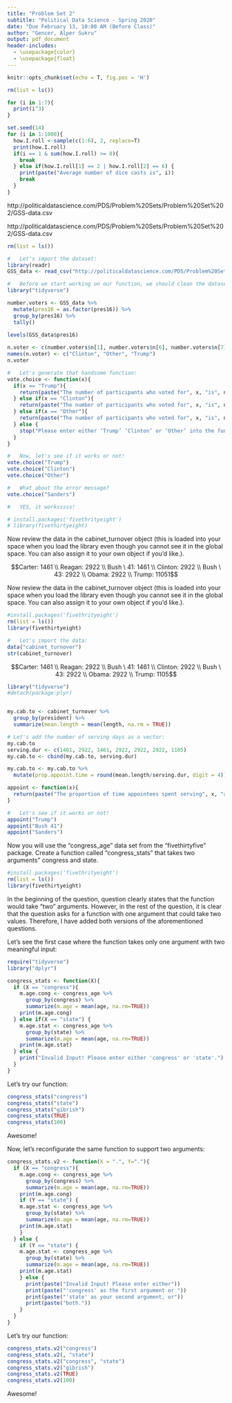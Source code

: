 ```yaml
---
title: "Problem Set 2"
subtitle: "Political Data Science - Spring 2020"
date: "Due February 13, 10:00 AM (Before Class)"
author: "Gencer, Alper Sukru"
output: pdf_document
header-includes:
  - \usepackage{color}
  - \usepackage{float}
---
```


```r
knitr::opts_chunk$set(echo = T, fig.pos = 'H')
```

\section{Instructions}

\begin{enumerate}
  \item The following questions should each be answered within an R script. Be sure to provide many comments in the script to facilitate grading. Undocumented code will not be graded
  \item Work on git. Fork the repository found at https://github.com/domlockett/PDS-PS2 and add your code, committing and pushing frequently. Use meaningful commit messages – these may affect your grade.
  \item You may work in teams, but each student should develop their own R script. To be clear, there should be no copy and paste. Each keystroke in the assignment should be your own.
  \item If you have any questions regarding the Problem Set, contact the TAs or use their office hours.
  \item For students new to programming, this may take a while. Get started.
\end{enumerate}






\newpage
\section{Q1 - for loops, if else, while}

\begin{enumerate}
  \item Write a for loop that iterates over the numbers 1 to 7 and prints the cube of each number using print().
  \item Write a for loop that does 1000 simulations of where two fair dice are rolled. Use the function set.seed(14) so that we all have the same values when using the sample() function.
  \begin{itemize}
    \item Write the loop such that if the two dice total to values 8,9,10,11,12 the game ends immediately
    \item If the first roll does not equal one of those five values continue to roll the dice until you roll either a 2 or a 6
    \item What is the average number of dice casts per game
  \end{itemize}
\end{enumerate}
\bigskip






\newpage
\section{A1 -for loops, if else, while}

```r
rm(list = ls())
```

\subsection{Write a for loop that iterates over the numbers 1 to 7 and prints the cube of each number using print().}

```r
for (i in 1:7){
  print(i^3)
}
```

\subsection{Write a for loop that does 1000 simulations of where two fair dice are rolled. Use the function set.seed(14) so that we all have the same values when using the sample() function.}
  \begin{itemize}
    \item Write the loop such that if the two dice total to values 8,9,10,11,12 the game ends immediately
    \item If the first roll does not equal one of those five values continue to roll the dice until you roll either a 2 or a 6
    \item What is the average number of dice casts per game?
  \end{itemize}
  
```r
set.seed(14)
for (i in 1:1000){
  how.I.roll <-sample(c(1:6), 2, replace=T)
  print(how.I.roll)
  if(i == 1 & sum(how.I.roll) >= 8){
    break
  } else if(how.I.roll[1] == 2 | how.I.roll[2] == 6) {
    print(paste("Average number of dice casts is", i))
    break
  }
}
```
\newpage






\section{Q2 - PART1: Functions} 

\subsection{Load the following data:}

http://politicaldatascience.com/PDS/Problem%20Sets/Problem%20Set%202/GSS-data.csv
    
\begin{enumerate}
  \item Now create a function called vote.choice which can take one of three arguments: “Trump”, “Clinton”, or “Other”. The function should return the number of participants who voted for Trump when you input “Trump” into the function; the number of participants who voted for Clinton when you input “Clinton” into the function; and the number of participants that voted for neither when you input “Other”.
  \item Now edit this function so that if a pre-defined object, numeric value or misspelled word is entered, the function returns the message “Please enter either ‘Trump’ ‘Clinton’ or ‘Other’ into the function to return a valid response”.
\end{enumerate}
\newpage



\section{A2 - PART1: - Functions} 

\subsection{Load the following data:}

http://politicaldatascience.com/PDS/Problem%20Sets/Problem%20Set%202/GSS-data.csv

```r
rm(list = ls())

#   Let's import the dataset:
library(readr)
GSS_data <- read_csv("http://politicaldatascience.com/PDS/Problem%20Sets/Problem%20Set%202/GSS-data.csv")
```

\begin{enumerate}
  \item Now create a function called vote.choice which can take one of three arguments: “Trump”, “Clinton”, or “Other”. The function should return the number of participants who voted for Trump when you input “Trump” into the function; the number of participants who voted for Clinton when you input “Clinton” into the function; and the number of participants that voted for neither when you input “Other”.
  \item Now edit this function so that if a pre-defined object, numeric value or misspelled word is entered, the function returns the message “Please enter either ‘Trump’ ‘Clinton’ or ‘Other’ into the function to return a valid response”.
\end{enumerate}

```r

#   Before we start working on our function, we should clean the dataset:
library("tidyverse")

number.voters <- GSS_data %>%
  mutate(pres16 = as.factor(pres16)) %>%
  group_by(pres16) %>%
  tally()
  
levels(GSS_data$pres16)

n.voter <- c(number.voters$n[1], number.voters$n[6], number.voters$n[7])
names(n.voter) <- c("Clinton", "Other", "Trump")
n.voter

#   Let's generate that handsome function:
vote.choice <- function(x){
  if(x == "Trump"){
    return(paste("The number of participants who voted for", x, "is", n.voter[x]))
  } else if(x == "Clinton"){
    return(paste("The number of participants who voted for", x, "is", n.voter[x]))
  } else if(x == "Other"){
    return(paste("The number of participants who voted for", x, "is", n.voter[x]))
  } else {
    stop("Please enter either ‘Trump’ ‘Clinton’ or ‘Other’ into the function!")
  }
}

#   Now, let's see if it works or not!
vote.choice("Trump")
vote.choice("Clinton")
vote.choice("Other")
```

\bigskip

\bigskip

```r
#   What about the error message?
vote.choice("Sanders")

#   YES, it worksssss!
```

\newpage



\section{Q2 - PART2: Functions} 

\subsection{Run the following code}


```r
# install.packages('fivethrityeight')
# library(fivethirtyeight)
```

Now review the data in the cabinet_turnover object (this is loaded into your space when you load the library even though you cannot see it in the global space. You can also assign it to your own object if you’d like.).

\begin{enumerate}
  \item Create a function named appoint which allows you to type in the name of a president as an argument (i.e appoint(“Trump”)) and returns the proportion of time appointees spent serving each adminstration i.e the number of days appointees served for each administration, on average, divided by the number of
days the particular president served.
  \item To illustrate the average number of days all appointees served in the Reagan administration was 2140.959. Below you can see that Reagan served 2922 days. So appointees served 73% of Reagan’s administration, on average (2140.959/2922).
  \item For simplicity, here are the number of days each president served:
\end{enumerate}
$$Carter: 1461 \\ Reagan: 2922 \\ Bush \ 41: 1461 \\ Clinton: 2922 \\ Bush \ 43: 2922 \\ Obama: 2922 \\ Trump: 11051$$

\newpage



\section{A2 - PART2: Functions} 

\subsection{Run the following code}

Now review the data in the cabinet_turnover object (this is loaded into your space when you load the library even though you cannot see it in the global space. You can also assign it to your own object if you’d like.).

```r
#install.packages('fivethrityeight')
rm(list = ls())
library(fivethirtyeight)

#   Let's import the data:
data("cabinet_turnover")
str(cabinet_turnover)
```

\begin{enumerate}
  \item Create a function named appoint which allows you to type in the name of a president as an argument (i.e appoint(“Trump”)) and returns the proportion of time appointees spent serving each adminstration i.e the number of days appointees served for each administration, on average, divided by the number of
days the particular president served.
  \item To illustrate the average number of days all appointees served in the Reagan administration was 2140.959. Below you can see that Reagan served 2922 days. So appointees served 73% of Reagan’s administration, on average (2140.959/2922).
  \item For simplicity, here are the number of days each president served:
\end{enumerate}
$$Carter: 1461 \\ Reagan: 2922 \\ Bush \ 41: 1461 \\ Clinton: 2922 \\ Bush \ 43: 2922 \\ Obama: 2922 \\ Trump: 1105$$

```r
library("tidyverse")
#detach(package:plyr)


my.cab.to <- cabinet_turnover %>%
  group_by(president) %>%
  summarize(mean.length = mean(length, na.rm = TRUE))

# Let's add the number of serving days as a vector:
my.cab.to
serving.dur <- c(1461, 2922, 1461, 2922, 2922, 2922, 1105)
my.cab.to <- cbind(my.cab.to, serving.dur)

my.cab.to <- my.cab.to %>%
  mutate(prop.appoint.time = round(mean.length/serving.dur, digit = 4))

appoint <- function(x){
  return(paste("The proportion of time appointees spent serving", x, "administration is", my.cab.to$prop.appoint.time[my.cab.to$president == x]))
}
```


```r
#   Let's see if it works or not!
appoint("Trump")
appoint("Bush 41")
appoint("Sanders")

```




\newpage



\section{Q3 - PART2: Functions}

Now you will use the "congress_age" data set from the "fivethirtyfive" package. Create a function called "congress_stats" that takes two arguments" congress and state.

\begin{itemize}
  \item When you enter “congress” into the function it should return the average age of congressmembers for each congressional era. Your function should return 34 results which display the average age of congressmembers of an era as well as the congress. For example the most recent congress is the 113 Congress so one of the 34 results will be 57.6 113.
  \item Similarly, when you input “state” into the function, it should return the average age of congressmembers by state. The function will then return 50 results an example of one of the 50 is 53.4 TX.
\end{itemize}

\bigskip 

\bigskip 

\section{A3 - PART3: Functions} 

```r
#install.packages('fivethrityeight')
rm(list = ls())
library(fivethirtyeight)
```

\bigskip 

\subsection{When you enter “congress” into the function it should return the average age of congressmembers for each congressional era. Your function should return 34 results which display the average age of congressmembers of an era as well as the congress. For example the most recent congress is the 113 Congress so one of the 34 results will be 57.6 113.}

\bigskip

\subsection{ Similarly, when you input “state” into the function, it should return the average age of congressmembers by state. The function will then return 50 results an example of one of the 50 is 53.4 TX.}

\bigskip

In the beginning of the question, question clearly states that the function would take "two" arguments. However, in the rest of the question, it is clear that the question asks for a function with one argument that could take two values. Therefore, I have added both versions of the aforementioned questions. 

\bigskip

Let's see the first case where the function takes only one argument with two meaningful input:

\bigskip 

```r
require("tidyverse")
library("dplyr")

congress_stats <- function(X){
  if (X == "congress"){
    m.age.cong <- congress_age %>%
      group_by(congress) %>%
      summarize(m.age = mean(age, na.rm=TRUE))
    print(m.age.cong)
  } else if(X == "state") {
    m.age.stat <- congress_age %>%
      group_by(state) %>%
      summarize(m.age = mean(age, na.rm=TRUE))
    print(m.age.stat)    
  } else {
    print("Invalid Input! Please enter either 'congress' or 'state'.")
  }
}
```

\bigskip 

Let's try our function:

\bigskip

```r

congress_stats("congress")
congress_stats("state")
congress_stats("gibrish")
congress_stats(TRUE)
congress_stats(100)
```

\bigskip

Awesome!

\bigskip

Now, let's reconfigurate the same function to support two arguments:

\bigskip

```r
congress_stats.v2 <- function(X = ".", Y="."){
  if (X == "congress"){
    m.age.cong <- congress_age %>%
      group_by(congress) %>%
      summarize(m.age = mean(age, na.rm=TRUE))
    print(m.age.cong)
    if (Y == "state") {
    m.age.stat <- congress_age %>%
      group_by(state) %>%
      summarize(m.age = mean(age, na.rm=TRUE))
    print(m.age.stat)
    }
  } else {
    if (Y == "state") {
    m.age.stat <- congress_age %>%
      group_by(state) %>%
      summarize(m.age = mean(age, na.rm=TRUE))
    print(m.age.stat)
    } else {
      print(paste("Invalid Input! Please enter either"))
      print(paste("'congress' as the first argument or "))
      print(paste("'state' as your second argument, or"))
      print(paste("both."))
    }
  }
}
```

\bigskip 

Let's try our function:

\bigskip

```r

congress_stats.v2("congress")
congress_stats.v2(, "state")
congress_stats.v2("congress", "state")
congress_stats.v2("gibrish")
congress_stats.v2(TRUE)
congress_stats.v2(100)
```

\bigskip

Awesome!

\bigskip